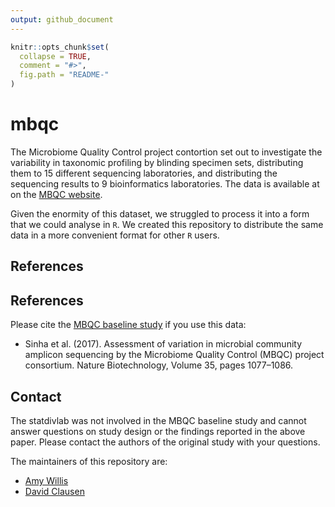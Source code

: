 ```yaml
---
output: github_document
---
```


<!-- README.md is generated from README.Rmd. Please edit that file -->

```r
knitr::opts_chunk$set(
  collapse = TRUE,
  comment = "#>",
  fig.path = "README-"
)
```

# mbqc

The Microbiome Quality Control project contortion set out to investigate the variability in taxonomic profiling by blinding specimen sets, distributing them to 15 different sequencing laboratories, and distributing the sequencing results to 9 bioinformatics laboratories. The data is available at on the [MBQC website](https://www.hmpdacc.org/MBQC/).

Given the enormity of this dataset, we struggled to process it into a form that we could analyse in `R`. We created this repository to distribute the same data in a more convenient format for other `R` users.

## References

## References

Please cite the [MBQC baseline study](https://www.hmpdacc.org/MBQC/) if you use this data:

- Sinha et al. (2017). Assessment of variation in microbial community amplicon sequencing by the Microbiome Quality Control (MBQC) project consortium. Nature Biotechnology, Volume 35, pages 1077–1086.


## Contact

The statdivlab was not involved in the MBQC baseline study and cannot answer questions on study design or the findings reported in the above paper. Please contact the authors of the original study with your questions. 

The maintainers of this repository are:

- [Amy Willis](http://faculty.washington.edu/adwillis/)
- [David Clausen](https://www.biostat.washington.edu/people/david-clausen)
